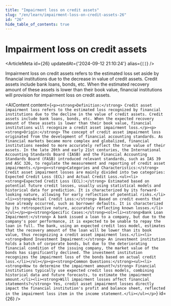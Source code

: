 ```yaml
---
title: "Impairment loss on credit assets"
slug: "/en/learn/impairment-loss-on-credit-assets-26"
id: "26"
hide_table_of_contents: true
---
```



# Impairment loss on credit assets

<ArticleMeta id={26} updatedAt={'2024-09-12 21:10:24'} alias={`[]`} />
<div className='border-solid border-b border-t-0 my-4 border-[var(--ifm-color-gray-300)]' />

Impairment loss on credit assets refers to the estimated loss set aside by financial institutions due to the decrease in value of credit assets. Credit assets include bank loans, bonds, etc. When the estimated recovery amount of these assets is lower than their book value, financial institutions will provision for impairment loss on credit assets.

<AIContent content={`<p><strong>Definition:</strong> Credit asset impairment loss refers to the estimated loss recognized by financial institutions due to the decline in the value of credit assets. Credit assets include bank loans, bonds, etc. When the expected recovery amount of these assets is lower than their book value, financial institutions will recognize a credit asset impairment loss.</p><p><strong>Origin:</strong> The concept of credit asset impairment loss originated from the development of financial accounting standards. As financial markets became more complex and globalized, financial institutions needed to more accurately reflect the true value of their assets. In the late 20th and early 21st centuries, the International Accounting Standards Board (IASB) and the Financial Accounting Standards Board (FASB) introduced relevant standards, such as IAS 39 and ASC 326, to regulate the measurement and reporting of credit asset impairments.</p><p><strong>Categories and Characteristics:</strong> Credit asset impairment losses are mainly divided into two categories: Expected Credit Loss (ECL) and Actual Credit Loss.<ul><li><strong>Expected Credit Loss (ECL):</strong> Estimated based on potential future credit losses, usually using statistical models and historical data for prediction. It is characterized by its forward-looking nature, allowing for early reflection of potential risks.</li><li><strong>Actual Credit Loss:</strong> Based on credit events that have already occurred, such as borrower defaults. It is characterized by its retrospective nature, accurately reflecting known losses.</li></ul></p><p><strong>Specific Cases:</strong><ol><li><strong>Bank Loan Impairment:</strong> A bank issued a loan to a company, but due to the company's poor performance, it is expected to be unable to repay the loan in full. The bank, using an expected credit loss model, estimates that the recovery amount of the loan will be lower than its book value, thus recognizing a credit asset impairment loss.</li><li><strong>Bond Investment Impairment:</strong> An investment institution holds a batch of corporate bonds, but due to the deteriorating financial condition of the issuing company, the market value of the bonds has significantly declined. The investment institution recognizes the impairment loss of the bonds based on actual credit loss.</li></ol></p><p><strong>Common Questions:</strong><ul><li><strong>How to determine the impairment amount?</strong> Financial institutions typically use expected credit loss models, combining historical data and future forecasts, to estimate the impairment amount.</li><li><strong>Will impairment losses affect financial statements?</strong> Yes, credit asset impairment losses directly impact the financial institution's profit and balance sheet, reflected in the impairment loss item in the income statement.</li></ul></p>`} id={26} />
